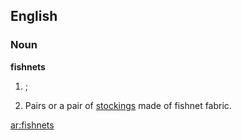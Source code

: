 ==English==

===Noun===
'''fishnets'''

# {{plural of|[[fishnet]]}}; 
# Pairs or a pair of [[stockings]] made of fishnet fabric.

[[ar:fishnets]]